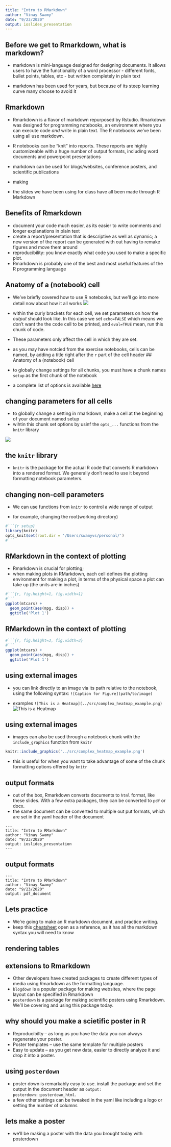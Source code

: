 ```yaml
---
title: "Intro to RMarkdown"
author: "Vinay Swamy"
date: "9/23/2020"
output: ioslides_presentation
---
```


## Before we get to Rmarkdown, what is markdown?

- markdown is mini-language designed for designing documents. It allows users to have the functionality of a word processor - different fonts, bullet points, tables, etc - but written completely in plain text 

- markdown has been used for years, but because of its steep learning curve many choose to avoid it 

## Rmarkdown

- Rmarkdown is a flavor of markdown repurposed by Rstudio. Rmarkdown was designed for programming notebooks, an environment where you can execute code *and* write in plain text. The R notebooks we've been using all use markdown.

- R notebooks can be "knit" into reports. These reports are highly customizeable with a huge number of output formats, including word documents and powerpoint presentations 
 - markdown can be used for blogs/websites, conference posters, and scientific publications  
 - making 
 
- the slides we have been using for class have all been made through R Markdown 

## Benefits of Rmarkdown

- document your code much easier, as its easier to write comments and longer explanations in plain text 
- create a report/presentation that is descriptive as well as dynamic; a new version of the report can be generated with out having to remake figures and move them around
- reproducibility: you know exactly what code you used to make a specific plot.
- Rmarkdown is probably one of the best and most useful features of the R programming language

## Anatomy of a (notebook) cell

- We've briefly covered how to use R notebooks, but we'll go into more detail now about how it all works 
![](../src/cell.png)

- within the curly brackets for each cell, we set parameters on how the *output* should look like. In this case we set `echo=FALSE` which means we don't want the the code cell to be printed, and `eval=TRUE` mean, run this chunk of code. 
- These parameters only affect the cell in which they are set.
- as you may have notcied from the exercise notebooks, cells can be named, by adding a title right after the `r` part of the cell header
## Anatomy of a (notebook) cell

- to globally change settings for all chunks, you must have a chunk names `setup` as the first chunk of the notebook 

- a complete list of options is available [here](https://rstudio.com/wp-content/uploads/2015/03/rmarkdown-reference.pdf)

## changing parameters for all cells
- to globally change a setting in rmarkdown, make a cell at the beginning of your document named setup 
- wihtin this chunk set options by usinf the `opts_...`  functions from the `knitr` library

![](../src/setup_chunk_example.png)

## the `knitr` library
- `knitr` is the package for the actual R code that converts R markdown into a rendered format. We generally don't need to use it beyond formatting notebook parameters. 

## changing non-cell parameters 
- We can use functions from `knitr` to control a wide range of output 

- for example, changing the root(working directory)
```r
#```{r setup}
library(knitr)
opts_knit$set(root.dir = '/Users/swamyvs/personal/')
#```
```

## RMarkdown in the context of plotting

- Rmarkdown is crucial for plotting;
- when making plots in RMarkdown, each cell defines the plotting environment for making a plot, in terms of the physical space a plot can take up (the units are in inches)

```r
#```{r, fig.height=1, fig.width=1}
#```
ggplot(mtcars) +
  geom_point(aes(mpg, disp)) + 
  ggtitle('Plot 1')
```

## RMarkdown in the context of plotting

```r
#```{r, fig.height=3, fig.width=3}
#```
ggplot(mtcars) + 
  geom_point(aes(mpg, disp)) + 
  ggtitle('Plot 1')
```

## using external images
- you can link directly to an image via its path relative to the notebook, using the following syntax: `![Caption for Figure](path/to/image)`

- examples `![This is a Heatmap](../src/complex_heatmap_example.png)`
![This is a Heatmap](../src/complex_heatmap_example.png)

## using external images
- images can also be used through a notebook chunk with the `include_graphics` function from `knitr`
```r
knitr::include_graphics('../src/complex_heatmap_example.png')
```
- this is useful for when you want to take advantage of some of the chunk formatting options offered by `knitr`

## output formats
- out of the box, Rmarkdown converts documents to `html` format, like these slides. With a few extra packages, they can be converted to `pdf` or docx. 
- the same document can be converted to multiple out put formats, which are set in the yaml header of the document
```
---
title: "Intro to RMarkdown"
author: "Vinay Swamy"
date: "9/23/2020"
output: ioslides_presentation
---
```

## output formats

```
---
title: "Intro to RMarkdown"
author: "Vinay Swamy"
date: "9/23/2020"
output: pdf_document
```

## Lets practice 
- We're going to make an R markdown document, and practice writing.
- keep this [cheatsheet](https://rstudio.com/wp-content/uploads/2015/03/rmarkdown-reference.pdf) open as a reference, as it has all the markdown syntax you will need to know

## rendering tables 


## extensions to Rmarkdown
- Other developers have created packages to create different types of media using Rmarkdown as the formatting language. 
- `blogdown` is a popular package for making websites, where the page layout can be specified in Rmarkdown
- `posterdown` is a package for making scientific posters using Rmarkdown. We'll be covering and using this package today.

## why should you make a scietific poster in R
- Reproducibilty -- as long as you have the data you can always regenerate your poster. 
- Poster templates  -- use the same template for multiple posters
- Easy to update -- as you get new data, easier to directly analyze it and drop it into a poster. 

## using `posterdown`
-  poster down is remarkably easy to use. install the package and set the output in the document header as `output: posterdown::posterdown_html`.
- a few other settings can be tweaked in the yaml like including a logo or setting the number of columns

## lets make a poster
-  we'll be making a poster with the data you brought today with posterdown





